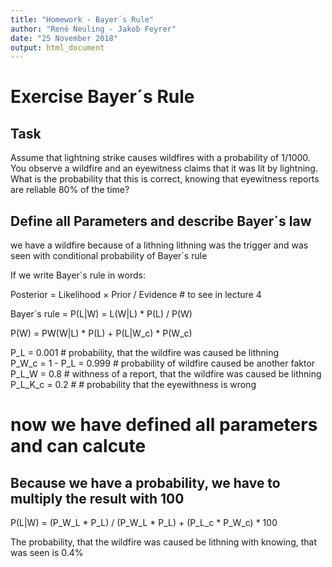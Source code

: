 ---
title: "Homework - Bayer´s Rule"
author: "René Neuling - Jakob Feyrer"
date: "25 November 2018"
output: html_document
---


# Exercise Bayer´s Rule
## Task

Assume that lightning strike causes wildfires with a probability of 1/1000. You observe a wildfire and an eyewitness claims that it was lit by lightning. What is the probability that this is correct, knowing that eyewitness reports are reliable 80% of the time?




## Define all Parameters and describe Bayer´s law

we have a wildfire because of a lithning
lithning was the trigger and was seen with conditional probability of Bayer´s rule

If we write Bayer´s rule in words:

Posterior = Likelihood × Prior / Evidence # to see in lecture 4 

Bayer´s rule = P(L|W) = L(W|L) * P(L) / P(W)

P(W) = PW(W|L) * P(L) + P(L|W_c) * P(W_c)

P_L = 0.001 # probability, that the wildfire was caused be lithning  
P_W_c = 1 - P_L = 0.999 # probability of wildfire caused be another faktor  
P_L_W = 0.8  # withness of a report, that the wildfire was caused be lithning  
P_L_K_c = 0.2 # # probability that the eyewithness is wrong  

# now we have defined all parameters and can calcute
## Because we have a probability, we have to multiply the result with 100

P(L|W) = (P_W_L * P_L) / (P_W_L * P_L) + (P_L_c * P_W_c) * 100 


The probability, that the wildfire was caused be lithning with knowing, that was seen is 0.4%




